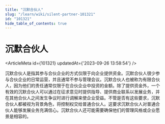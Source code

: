 ```yaml
---
title: "沉默合伙人"
slug: "/learn/wiki/silent-partner-101321"
id: "101321"
hide_table_of_contents: true
---
```



# 沉默合伙人

<ArticleMeta id={101321} updatedAt={'2023-09-26 13:58:54'} />
<div className='border-solid border-b border-t-0 my-4 border-[var(--ifm-color-gray-300)]' />

沉默合伙人是指其参与合伙企业的方式仅限于向企业提供资金。沉默合伙人很少参与合伙企业的日常运营，并且通常不参与管理会议。沉默合伙人也被称为有限合伙人，因为他们的责任通常仅限于在合伙企业中投资的金额。除了提供资金外，一个有效的沉默合伙人可以通过在征求意见时提供指导、提供商业联系以发展业务，并在其他合伙人之间发生争议时进行调解来使企业受益。不管是否有这些要求，沉默合伙人都被视为背景角色，将控制权交给普通合伙人。这要求沉默合伙人对普通合伙人能够发展业务充满信心。沉默合伙人还可能需要确保他们的管理风格或企业愿景是相容的。
